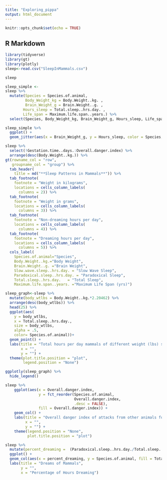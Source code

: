 ```yaml
---
title: "Exploring_pippa"
output: html_document
---
```


```r
knitr::opts_chunk$set(echo = TRUE)
```

## R Markdown

```r
library(tidyverse)
library(gt)
library(plotly)
sleep<-read.csv("SleepInMammals.csv")
```

```r
sleep
```

```r
sleep_simple <-
sleep %>% 
  mutate(Species = Species.of.animal,
         Body_Weight_kg = Body.Weight..kg. ,
         Brain_Weight_g = Brain.Weight..g. ,
        Hours_sleep = Total.sleep..hrs.day. ,
        Life_span = Maximum.life.span..years.) %>% 
  select(Species, Body_Weight_kg, Brain_Weight_g, Hours_sleep, Life_span )
```

```r
sleep_simple %>% 
  ggplot() +
  geom_jitter(aes(x = Brain_Weight_g, y = Hours_sleep, color = Species, fill = Species))
```

```r
sleep %>% 
  select(!Gestation.time..days.:Overall.danger.index) %>% 
  arrange(desc(Body.Weight..kg.)) %>% 
gt(rowname_col = "row",
   groupname_col = "group") %>% 
  tab_header(
    title = md("**Sleep Patterns in Mammals**")) %>% 
  tab_footnote(
    footnote = "Weight in kilograms", 
    locations = cells_column_labels(
      columns = 2)) %>% 
  tab_footnote(
    footnote = "Weight in grams",
    locations = cells_column_labels(
      columns = 3)) %>%
  tab_footnote(
    footnote = "Non-dreaming hours per day",
    locations = cells_column_labels(
      columns = 4)) %>%
  tab_footnote(
    footnote = "Dreaming hours per day",
    locations = cells_column_labels(
      columns = 5)) %>% 
  cols_label(
    Species.of.animal="Species",
    Body.Weight..kg.="Body Weight",
    Brain.Weight..g. ="Brain Weight",
    Slow.wave.sleep..hrs.day. = "Slow Wave Sleep",
    Paradoxical.sleep..hrs.day. = "Paradoxical Sleep",
    Total.sleep..hrs.day.	= "Total Sleep",
    Maximum.life.span..years. ="Maximum Life Span (yrs)")
```

```r
sleep_graph<-sleep %>% 
  mutate(body_wtlbs = Body.Weight..kg.*2.20462) %>%  
  arrange(desc(body_wtlbs)) %>% 
  head(25) %>% 
  ggplot(aes(
    y = body_wtlbs, 
    x = Total.sleep..hrs.day.,
    size = body_wtlbs,
    alpha = .5,
    color= Species.of.animal))+
  geom_point() +
  labs(title = "Total hours per day mammals of different weight (lbs) sleep",
       x = "",
       y = "") +
  theme(plot.title.position = "plot",
        legend.position = "None")

ggplotly(sleep_graph) %>% 
  hide_legend()
```

```r
sleep %>% 
    ggplot(aes(x = Overall.danger.index,
               y = fct_reorder(Species.of.animal,
                               Overall.danger.index,
                               .desc = FALSE),
               fill = Overall.danger.index)) +
    geom_col() +
    labs(title = "Overall danger index of attacks from other animals for mammals",
         x = "",
         y = "") +
    theme(legend.position = "None",
          plot.title.position = "plot")
```
```r
sleep %>% 
  mutate(percent_dreaming =  (Paradoxical.sleep..hrs.day./Total.sleep..hrs.day.) * 100) %>% 
  ggplot() +
  geom_col(aes(x = percent_dreaming, y = Species.of.animal, fill = Total.sleep..hrs.day.)) +
  labs(title = "Dreams of Mammals",
       y = "",
       x = "Percentage of Hours Dreaming")
  
```

